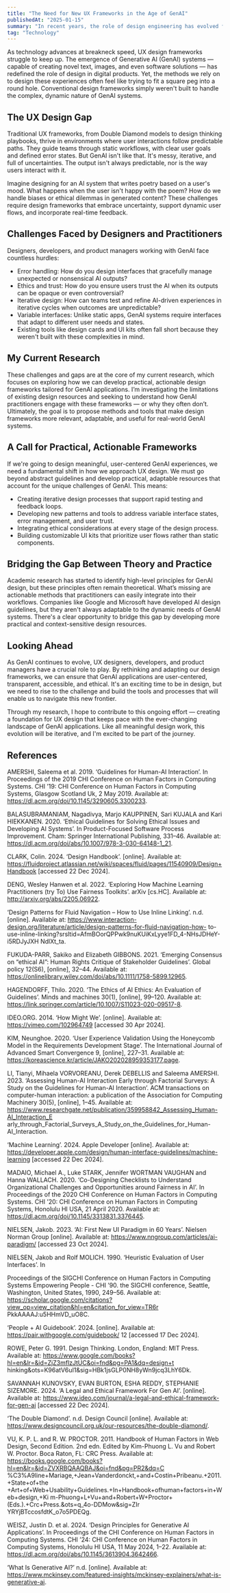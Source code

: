 ```yaml
---
title: "The Need for New UX Frameworks in the Age of GenAI"
publishedAt: "2025-01-15"
summary: "In recent years, the role of design engineering has evolved from a specialized niche to a critical component in the development of innovative products and solutions."
tag: "Technology"
---
```


As technology advances at breakneck speed, UX design frameworks struggle to keep up. The emergence of Generative AI (GenAI) systems — capable of creating novel text, images, and even software solutions — has redefined the role of design in digital products. Yet, the methods we rely on to design these experiences often feel like trying to fit a square peg into a round hole. Conventional design frameworks simply weren't built to handle the complex, dynamic nature of GenAI systems.

## The UX Design Gap
Traditional UX frameworks, from Double Diamond models to design thinking playbooks, thrive in environments where user interactions follow predictable paths. They guide teams through static workflows, with clear user goals and defined error states. But GenAI isn't like that. It's messy, iterative, and full of uncertainties. The output isn't always predictable, nor is the way users interact with it.

Imagine designing for an AI system that writes poetry based on a user's mood. What happens when the user isn't happy with the poem? How do we handle biases or ethical dilemmas in generated content? These challenges require design frameworks that embrace uncertainty, support dynamic user flows, and incorporate real-time feedback.

## Challenges Faced by Designers and Practitioners
Designers, developers, and product managers working with GenAI face countless hurdles:

- Error handling: How do you design interfaces that gracefully manage unexpected or nonsensical AI outputs?
- Ethics and trust: How do you ensure users trust the AI when its outputs can be opaque or even controversial?
- Iterative design: How can teams test and refine AI-driven experiences in iterative cycles when outcomes are unpredictable?
- Variable interfaces: Unlike static apps, GenAI systems require interfaces that adapt to different user needs and states.
- Existing tools like design cards and UI kits often fall short because they weren't built with these complexities in mind.

## My Current Research
These challenges and gaps are at the core of my current research, which focuses on exploring how we can develop practical, actionable design frameworks tailored for GenAI applications. I’m investigating the limitations of existing design resources and seeking to understand how GenAI practitioners engage with these frameworks — or why they often don’t. Ultimately, the goal is to propose methods and tools that make design frameworks more relevant, adaptable, and useful for real-world GenAI systems.

## A Call for Practical, Actionable Frameworks
If we're going to design meaningful, user-centered GenAI experiences, we need a fundamental shift in how we approach UX design. We must go beyond abstract guidelines and develop practical, adaptable resources that account for the unique challenges of GenAI. This means:

- Creating iterative design processes that support rapid testing and feedback loops.
- Developing new patterns and tools to address variable interface states, error management, and user trust.
- Integrating ethical considerations at every stage of the design process.
- Building customizable UI kits that prioritize user flows rather than static components.

## Bridging the Gap Between Theory and Practice
Academic research has started to identify high-level principles for GenAI design, but these principles often remain theoretical. What’s missing are actionable methods that practitioners can easily integrate into their workflows. Companies like Google and Microsoft have developed AI design guidelines, but they aren't always adaptable to the dynamic needs of GenAI systems. There's a clear opportunity to bridge this gap by developing more practical and context-sensitive design resources.

## Looking Ahead
As GenAI continues to evolve, UX designers, developers, and product managers have a crucial role to play. By rethinking and adapting our design frameworks, we can ensure that GenAI applications are user-centered, transparent, accessible, and ethical. It's an exciting time to be in design, but we need to rise to the challenge and build the tools and processes that will enable us to navigate this new frontier.

Through my research, I hope to contribute to this ongoing effort — creating a foundation for UX design that keeps pace with the ever-changing landscape of GenAI applications. Like all meaningful design work, this evolution will be iterative, and I'm excited to be part of the journey.

## References

AMERSHI, Saleema et al. 2019. ‘Guidelines for Human-AI Interaction’. In Proceedings of the 2019 CHI Conference on Human Factors in Computing Systems. CHI ’19: CHI Conference on Human Factors in Computing Systems, Glasgow Scotland Uk, 2 May 2019. Available at: https://dl.acm.org/doi/10.1145/3290605.3300233.

BALASUBRAMANIAM, Nagadivya, Marjo KAUPPINEN, Sari KUJALA and Kari HIEKKANEN. 2020. ‘Ethical Guidelines for Solving Ethical Issues and Developing AI Systems’. In Product-Focused Software Process Improvement. Cham: Springer International Publishing, 331–46. Available at: https://dl.acm.org/doi/abs/10.1007/978-3-030-64148-1_21.

CLARK, Colin. 2024. ‘Design Handbook’. [online]. Available at: https://fluidproject.atlassian.net/wiki/spaces/fluid/pages/11540909/Design+Handbook [accessed 22 Dec 2024].

DENG, Wesley Hanwen et al. 2022. ‘Exploring How Machine Learning Practitioners (try To) Use Fairness Toolkits’. arXiv [cs.HC]. Available at: http://arxiv.org/abs/2205.06922.

‘Design Patterns for Fluid Navigation – How to Use Inline Linking’. n.d. [online]. Available at: https://www.interaction-design.org/literature/article/design-patterns-for-fluid-navigation-how- to-use-inline-linking?srsltid=AfmBOorQPPwk9nuKUiKxLyye1FD_4-NHsJDHeY-i5RDJyJXH NdlXt_ta.

FUKUDA-PARR, Sakiko and Elizabeth GIBBONS. 2021. ‘Emerging Consensus on “ethical AI”: Human Rights Critique of Stakeholder Guidelines’. Global policy 12(S6), [online], 32–44. Available at: https://onlinelibrary.wiley.com/doi/abs/10.1111/1758-5899.12965.

HAGENDORFF, Thilo. 2020. ‘The Ethics of AI Ethics: An Evaluation of Guidelines’. Minds and machines 30(1), [online], 99–120. Available at: https://link.springer.com/article/10.1007/S11023-020-09517-8.

IDEO.ORG. 2014. ‘How Might We’. [online]. Available at: https://vimeo.com/102964749 [accessed 30 Apr 2024].

KIM, Neunghoe. 2020. ‘User Experience Validation Using the Honeycomb Model in the Requirements Development Stage’. The International Journal of Advanced Smart Convergence 9, [online], 227–31. Available at: https://koreascience.kr/article/JAKO202028959353177.page.

LI, Tianyi, Mihaela VORVOREANU, Derek DEBELLIS and Saleema AMERSHI. 2023. ‘Assessing Human-AI Interaction Early through Factorial Surveys: A Study on the Guidelines for Human-AI Interaction’. ACM transactions on computer-human interaction: a publication of the Association for Computing Machinery 30(5), [online], 1–45. Available at: https://www.researchgate.net/publication/359958842_Assessing_Human-AI_Interaction_E arly_through_Factorial_Surveys_A_Study_on_the_Guidelines_for_Human-AI_Interaction.

‘Machine Learning’. 2024. Apple Developer [online]. Available at: https://developer.apple.com/design/human-interface-guidelines/machine-learning [accessed 22 Dec 2024].

MADAIO, Michael A., Luke STARK, Jennifer WORTMAN VAUGHAN and Hanna WALLACH. 2020. ‘Co-Designing Checklists to Understand Organizational Challenges and Opportunities around Fairness in AI’. In Proceedings of the 2020 CHI Conference on Human Factors in Computing Systems. CHI ’20: CHI Conference on Human Factors in Computing Systems, Honolulu HI USA, 21 April 2020. Available at: https://dl.acm.org/doi/10.1145/3313831.3376445.

NIELSEN, Jakob. 2023. ‘AI: First New UI Paradigm in 60 Years’. Nielsen Norman Group [online]. Available at: https://www.nngroup.com/articles/ai-paradigm/ [accessed 23 Oct 2024].

NIELSEN, Jakob and Rolf MOLICH. 1990. ‘Heuristic Evaluation of User Interfaces’. In

Proceedings of the SIGCHI Conference on Human Factors in Computing Systems Empowering People - CHI ’90. the SIGCHI conference, Seattle, Washington, United States, 1990, 249–56. Available at: https://scholar.google.com/citations?view_op=view_citation&hl=en&citation_for_view=TR6r PkkAAAAJ:u5HHmVD_uO8C.

‘People + AI Guidebook’. 2024. [online]. Available at: https://pair.withgoogle.com/guidebook/
12
[accessed 17 Dec 2024].

ROWE, Peter G. 1991. Design Thinking. London, England: MIT Press. Available at: https://www.google.com/books?hl=en&lr=&id=ZjZ3mflzJtUC&oi=fnd&pg=PA1&dq=design+t hinking&ots=K96atV6uI1&sig=HBk1jsGLP0NH8yWn9jcq3LhY6Dk.

SAVANNAH KUNOVSKY, EVAN BURTON, ESHA REDDY, STEPHANIE SIZEMORE. 2024. ‘A Legal and Ethical Framework For Gen AI’. [online]. Available at: https://www.ideo.com/journal/a-legal-and-ethical-framework-for-gen-ai [accessed 22 Dec 2024].

‘The Double Diamond’. n.d. Design Council [online]. Available at: https://www.designcouncil.org.uk/our-resources/the-double-diamond/.

VU, K. P. L. and R. W. PROCTOR. 2011. Handbook of Human Factors in Web Design, Second Edition. 2nd edn. Edited by Kim-Phuong L. Vu and Robert W. Proctor. Boca Raton, FL: CRC Press. Available at: https://books.google.com/books?hl=en&lr=&id=ZVXRBQAAQBAJ&oi=fnd&pg=PR2&dq=C %C3%A9line+Mariage,+Jean+Vanderdonckt,+and+Costin+Pribeanu.+2011.+State+of+the +Art+of+Web+Usability+Guidelines.+In+Handbook+ofhuman+factors+in+Web+design,+Ki m-Phuong+L+Vu+and+Robert+W+Proctor+(Eds.).+Crc+Press.&ots=q_4o-DDMow&sig=ZIr YRYjBTccosfdtK_o7o5PDEQg.

WEISZ, Justin D. et al. 2024. ‘Design Principles for Generative AI Applications’. In Proceedings of the CHI Conference on Human Factors in Computing Systems. CHI ’24: CHI Conference on Human Factors in Computing Systems, Honolulu HI USA, 11 May 2024, 1–22. Available at: https://dl.acm.org/doi/abs/10.1145/3613904.3642466.

‘What Is Generative AI?’ n.d. [online]. Available at: https://www.mckinsey.com/featured-insights/mckinsey-explainers/what-is-generative-ai.